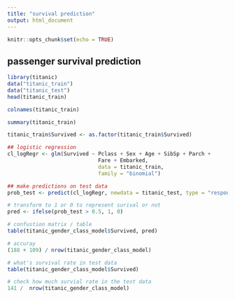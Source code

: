 ---
title: "survival prediction"
output: html_document
---

```{r setup, include=FALSE}
knitr::opts_chunk$set(echo = TRUE)
```

## passenger survival prediction
```{r}
library(titanic)
data("titanic_train")
data("titanic_test")
head(titanic_train)
```
```{r}
colnames(titanic_train)
```
```{r}
summary(titanic_train)
```


```{r}
titanic_train$Survived <- as.factor(titanic_train$Survived)
```


```{r}
## logistic regression
cl_logRegr <- glm(Survived ~ Pclass + Sex + Age + SibSp + Parch +
                             Fare + Embarked, 
                             data = titanic_train,
                             family = "binomial")
```

```{r}
## make predictions on test data
prob_test <- predict(cl_logRegr, newdata = titanic_test, type = "response")
```

```{r}
# transform to 1 or 0 to represent surival or not
pred <- ifelse(prob_test > 0.5, 1, 0)
```

```{r}
# confustion matrix / table
table(titanic_gender_class_model$Survived, pred)

```

```{r}
# accuray
(188 + 109) / nrow(titanic_gender_class_model)
```

```{r}
# what's survival rate in test data
table(titanic_gender_class_model$Survived)
```

```{r}
# check how much survial rate in the test data
141 /  nrow(titanic_gender_class_model)
```

